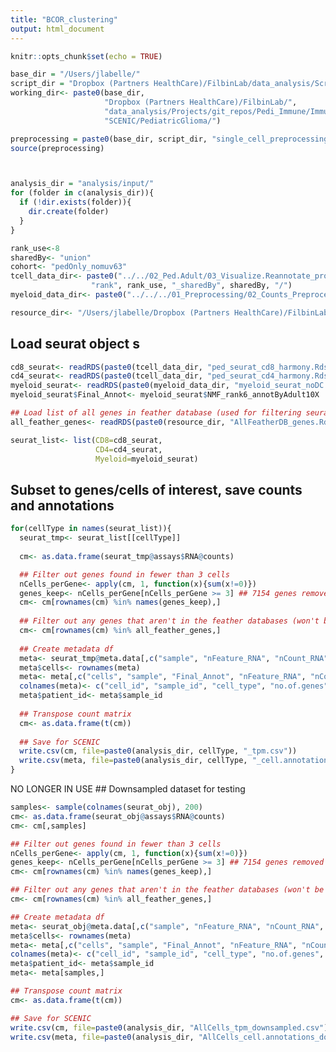 ```yaml
---
title: "BCOR_clustering"
output: html_document
---
```


```r
knitr::opts_chunk$set(echo = TRUE)

base_dir = "/Users/jlabelle/"
script_dir = "Dropbox (Partners HealthCare)/FilbinLab/data_analysis/Scripts/"
working_dir<- paste0(base_dir, 
                     "Dropbox (Partners HealthCare)/FilbinLab/",
                     "data_analysis/Projects/git_repos/Pedi_Immune/ImmuneCellAnalysis/04a_Integrate_Immune.Tumor/", 
                     "SCENIC/PediatricGlioma/")

preprocessing = paste0(base_dir, script_dir, "single_cell_preprocessing_helper_functions.R")
source(preprocessing)



analysis_dir = "analysis/input/"
for (folder in c(analysis_dir)){
  if (!dir.exists(folder)){
    dir.create(folder)
  }
}

rank_use<-8
sharedBy<- "union" 
cohort<- "pedOnly_nomuv63"
tcell_data_dir<- paste0("../../02_Ped.Adult/03_Visualize.Reannotate_programs/analysis/Reannotate_programs/",
                  "rank", rank_use, "_sharedBy", sharedBy, "/")
myeloid_data_dir<- paste0("../../../01_Preprocessing/02_Counts_Preprocess/analysis/detailed_annotation/",cohort, "/")

resource_dir<- "/Users/jlabelle/Dropbox (Partners HealthCare)/FilbinLab/data_analysis/Shared/SCENIC_Resources/resources/"
```

## Load seurat object s
```r
cd8_seurat<- readRDS(paste0(tcell_data_dir, "ped_seurat_cd8_harmony.Rds"))
cd4_seurat<- readRDS(paste0(tcell_data_dir, "ped_seurat_cd4_harmony.Rds"))
myeloid_seurat<- readRDS(paste0(myeloid_data_dir, "myeloid_seurat_noDC.B_harmony.Rds"))
myeloid_seurat$Final_Annot<- myeloid_seurat$NMF_rank6_annotByAdult10X

## Load list of all genes in feather database (used for filtering seurat object)
all_feather_genes<- readRDS(paste0(resource_dir, "AllFeatherDB_genes.Rds"))

seurat_list<- list(CD8=cd8_seurat,
                   CD4=cd4_seurat,
                   Myeloid=myeloid_seurat)
```



## Subset to genes/cells of interest, save counts and annotations
```r
for(cellType in names(seurat_list)){
  seurat_tmp<- seurat_list[[cellType]]
  
  cm<- as.data.frame(seurat_tmp@assays$RNA@counts)

  ## Filter out genes found in fewer than 3 cells
  nCells_perGene<- apply(cm, 1, function(x){sum(x!=0)})
  genes_keep<- nCells_perGene[nCells_perGene >= 3] ## 7154 genes removed
  cm<- cm[rownames(cm) %in% names(genes_keep),]
  
  ## Filter out any genes that aren't in the feather databases (won't be used downstream anyways)
  cm<- cm[rownames(cm) %in% all_feather_genes,]
  
  ## Create metadata df
  meta<- seurat_tmp@meta.data[,c("sample", "nFeature_RNA", "nCount_RNA", "Final_Annot")]
  meta$cells<- rownames(meta)
  meta<- meta[,c("cells", "sample", "Final_Annot", "nFeature_RNA", "nCount_RNA")]
  colnames(meta)<- c("cell_id", "sample_id", "cell_type", "no.of.genes", "no.of.reads")
  meta$patient_id<- meta$sample_id
  
  ## Transpose count matrix
  cm<- as.data.frame(t(cm))
  
  ## Save for SCENIC
  write.csv(cm, file=paste0(analysis_dir, cellType, "_tpm.csv"))
  write.csv(meta, file=paste0(analysis_dir, cellType, "_cell.annotations.csv"), row.names = FALSE)
}


```

NO LONGER IN USE
## Downsampled dataset for testing
```r
samples<- sample(colnames(seurat_obj), 200)
cm<- as.data.frame(seurat_obj@assays$RNA@counts)
cm<- cm[,samples]

## Filter out genes found in fewer than 3 cells
nCells_perGene<- apply(cm, 1, function(x){sum(x!=0)})
genes_keep<- nCells_perGene[nCells_perGene >= 3] ## 7154 genes removed
cm<- cm[rownames(cm) %in% names(genes_keep),]

## Filter out any genes that aren't in the feather databases (won't be used downstream anyways)
cm<- cm[rownames(cm) %in% all_feather_genes,]

## Create metadata df
meta<- seurat_obj@meta.data[,c("sample", "nFeature_RNA", "nCount_RNA", "Final_Annot")]
meta$cells<- rownames(meta)
meta<- meta[,c("cells", "sample", "Final_Annot", "nFeature_RNA", "nCount_RNA")]
colnames(meta)<- c("cell_id", "sample_id", "cell_type", "no.of.genes", "no.of.reads")
meta$patient_id<- meta$sample_id
meta<- meta[samples,]

## Transpose count matrix
cm<- as.data.frame(t(cm))

## Save for SCENIC
write.csv(cm, file=paste0(analysis_dir, "AllCells_tpm_downsampled.csv"))
write.csv(meta, file=paste0(analysis_dir, "AllCells_cell.annotations_downsampled.csv"), row.names = FALSE)

```
